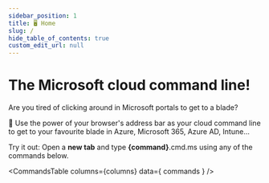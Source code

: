 ```yaml
---
sidebar_position: 1
title: 🖥 Home
slug: /
hide_table_of_contents: true
custom_edit_url: null
---
```



# The Microsoft cloud command line!

Are you tired of clicking around in Microsoft portals to get to a blade?

🚀 Use the power of your browser's address bar as your cloud command line to get to your favourite blade in Azure, Microsoft 365, Azure AD, Intune...

Try it out: Open a **new tab** and type **{command}**.cmd.ms using any of the commands below. 

<CommandsTable
  columns={columns}
  data={ commands }
/>
